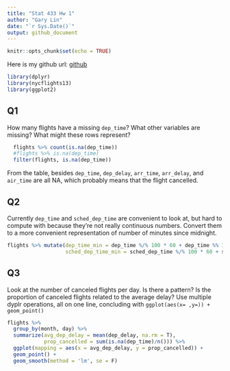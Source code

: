 ```yaml
---
title: "Stat 433 Hw 1"
author: "Gary Lin"
date: "`r Sys.Date()`"
output: github_document
---
```


```r
knitr::opts_chunk$set(echo = TRUE)
```

Here is my github url: [github](https://github.com/G-rexy/G-rexy-HW_1-for-433)

```r
library(dplyr)
library(nycflights13)
library(ggplot2)
```


## Q1
How many flights have a missing `dep_time`? What other variables are missing? What might these rows represent?
```r
  flights %>% count(is.na(dep_time))
  #flights %>% is.na(dep_time)
  filter(flights, is.na(dep_time))
```
From the table, besides `dep_time`, `dep_delay`, `arr_time`, `arr_delay`, and `air_time` are all NA, which probably means that the flight cancelled.


## Q2
Currently `dep_time` and `sched_dep_time` are convenient to look at, but hard to compute with because they’re not really continuous numbers. Convert them to a more convenient representation of number of minutes since midnight.
```r
flights %>% mutate(dep_time_min = dep_time %/% 100 * 60 + dep_time %% 100, 
                   sched_dep_time_min = sched_dep_time %/% 100 * 60 + sched_dep_time %% 100)
```


## Q3
Look at the number of canceled flights per day. Is there a pattern? Is the proportion of canceled flights related to the average delay? Use multiple dyplr operations, all on one line, concluding with `ggplot(aes(x= ,y=)) + geom_point()`

```r
flights %>% 
  group_by(month, day) %>%
  summarize(avg_dep_delay = mean(dep_delay, na.rm = T),
            prop_cancelled = sum(is.na(dep_time)/n())) %>%
  ggplot(mapping = aes(x = avg_dep_delay, y = prop_cancelled)) +
  geom_point() +
  geom_smooth(method = 'lm', se = F)
```